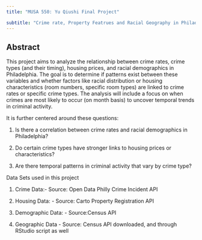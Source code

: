 ```yaml
---
title: "MUSA 550: Yu Qiushi Final Project"

subtitle: "Crime rate, Property Featrues and Racial Geography in Philadelphia: How do crime spread out and who is suffering?"
---
```


::: {.callout-important}

## Abstract

This project aims to analyze the relationship between crime rates, crime types (and their
timing), housing prices, and racial demographics in Philadelphia. The goal is to
determine if patterns exist between these variables and whether factors like racial
distribution or housing characteristics (room numbers, specific room types) are linked 
to crime rates or specific crime types. The analysis will include a focus on when crimes are most 
likely to occur (on month basis) to uncover temporal trends in criminal activity.

:::

It is further centered around these questions:

1. Is there a correlation between crime rates and racial demographics in Philadelphia?

2. Do certain crime types have stronger links to housing prices or characteristics?

3. Are there temporal patterns in criminal activity that vary by crime type?

Data Sets used in this project

1.
Crime Data:- Source: Open Data Philly Crime Incident API

2.
Housing Data: - Source: Carto Property Registration API

3.
Demographic Data: - Source:Census API

4.
Geographic Data - Source: Census API downloaded, and through RStudio script as well
